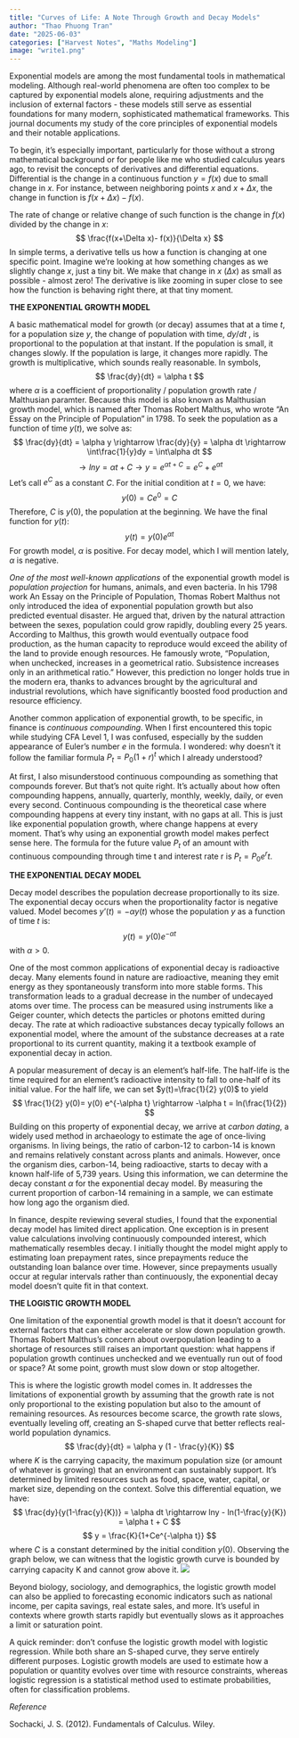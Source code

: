 ```yaml
---
title: "Curves of Life: A Note Through Growth and Decay Models"
author: "Thao Phuong Tran"
date: "2025-06-03"
categories: ["Harvest Notes", "Maths Modeling"]
image: "write1.png"
---
```


Exponential models are among the most fundamental tools in mathematical modeling. Although real-world phenomena are often too complex to be captured by exponential models alone, requiring adjustments and the inclusion of external factors - these models still serve as essential foundations for many modern, sophisticated mathematical frameworks. This journal documents my study of the core principles of exponential models and their notable applications.

To begin, it's especially important, particularly for those without a strong mathematical background or for people like me who studied calculus years ago, to revisit the concepts of derivatives and differential equations. Differential is the change in a continuous function $y = f(x)$ due to small change in $x$. For instance, between neighboring points $x$ and $x+\Delta x$, the change in function is $f(x+\Delta x)- f(x)$.

The rate of change or relative change of such function is the change in $f(x)$ divided by the change in $x$: $$
\frac{f(x+\Delta x)- f(x)}{\Delta x}
$$ In simple terms, a derivative tells us how a function is changing at one specific point. Imagine we’re looking at how something changes as we slightly change $x$, just a tiny bit. We make that change in $x$ ($\Delta x$) as small as possible - almost zero! The derivative is like zooming in super close to see how the function is behaving right there, at that tiny moment.

**THE EXPONENTIAL GROWTH MODEL**

A basic mathematical model for growth (or decay) assumes that at a time $t$, for a population size $y$, the change of population with time, $dy/dt$ , is proportional to the population at that instant. If the population is small, it changes slowly. If the population is large, it changes more rapidly. The growth is multiplicative, which sounds really reasonable. In symbols, $$
\frac{dy}{dt} = \alpha t
$$ where $\alpha$ is a coefficient of proportionality / population growth rate / Malthusian paramter. Because this model is also known as Malthusian growth model, which is named after Thomas Robert Malthus, who wrote “An Essay on the Principle of Population” in 1798. To seek the population as a function of time $y(t)$, we solve as: $$
\frac{dy}{dt} = \alpha y \rightarrow \frac{dy}{y} = \alpha dt \rightarrow \int\frac{1}{y}dy = \int\alpha dt
$$ $$
\rightarrow lny = \alpha t + C \rightarrow y = e^{\alpha t + C} = e^C + e^{\alpha t}
$$ Let’s call $e^C$ as a constant $C$. For the initial condition at $t=0$, we have: $$
y(0)= Ce^0= C
$$ Therefore, $C$ is $y(0)$, the population at the beginning. We have the final function for $y(t)$: $$
y(t)= y(0) e^{\alpha t}
$$ For growth model, $\alpha$ is positive. For decay model, which I will mention lately, $\alpha$ is negative.

*One of the most well-known applications* of the exponential growth model is *population projection* for humans, animals, and even bacteria. In his 1798 work An Essay on the Principle of Population, Thomas Robert Malthus not only introduced the idea of exponential population growth but also predicted eventual disaster. He argued that, driven by the natural attraction between the sexes, population could grow rapidly, doubling every 25 years. According to Malthus, this growth would eventually outpace food production, as the human capacity to reproduce would exceed the ability of the land to provide enough resources. He famously wrote, "Population, when unchecked, increases in a geometrical ratio. Subsistence increases only in an arithmetical ratio." However, this prediction no longer holds true in the modern era, thanks to advances brought by the agricultural and industrial revolutions, which have significantly boosted food production and resource efficiency.

Another common application of exponential growth, to be specific, in finance is *continuous compounding*. When I first encountered this topic while studying CFA Level 1, I was confused, especially by the sudden appearance of Euler’s number $e$ in the formula. I wondered: why doesn’t it follow the familiar formula $P_t=P_0 (1+r)^t$ which I already understood?

At first, I also misunderstood continuous compounding as something that compounds forever. But that’s not quite right. It’s actually about how often compounding happens, annually, quarterly, monthly, weekly, daily, or even every second. Continuous compounding is the theoretical case where compounding happens at every tiny instant, with no gaps at all. This is just like exponential population growth, where change happens at every moment. That’s why using an exponential growth model makes perfect sense here. The formula for the future value $P_t$ of an amount with continuous compounding through time t and interest rate r is $P_t= P_0 e^rt$.

**THE EXPONENTIAL DECAY MODEL**

Decay model describes the population decrease proportionally to its size. The exponential decay occurs when the proportionality factor is negative valued. Model becomes $y’(t)= -\alpha y(t)$ whose the population $y$ as a function of time $t$ is: $$
y(t)= y(0) e^{-\alpha t}
$$ with $\alpha>0$. 

One of the most common applications of exponential decay is radioactive decay. Many elements found in nature are radioactive, meaning they emit energy as they spontaneously transform into more stable forms. This transformation leads to a gradual decrease in the number of undecayed atoms over time. The process can be measured using instruments like a Geiger counter, which detects the particles or photons emitted during decay. The rate at which radioactive substances decay typically follows an exponential model, where the amount of the substance decreases at a rate proportional to its current quantity, making it a textbook example of exponential decay in action.

A popular measurement of decay is an element’s half-life. The half-life is the time required for an element’s radioactive intensity to fall to one-half of its initial value. For the half life, we can set $y(t)=\frac{1}{2} y(0)$ to yield 
$$
\frac{1}{2} y(0)= y(0) e^{-\alpha t} \rightarrow -\alpha t = ln(\frac{1}{2})⁡
$$ 
Building on this property of exponential decay, we arrive at *carbon dating*, a widely used method in archaeology to estimate the age of once-living organisms. In living beings, the ratio of carbon-12 to carbon-14 is known and remains relatively constant across plants and animals. However, once the organism dies, carbon-14, being radioactive, starts to decay with a known half-life of 5,739 years. Using this information, we can determine the decay constant $\alpha$ for the exponential decay model. By measuring the current proportion of carbon-14 remaining in a sample, we can estimate how long ago the organism died.

In finance, despite reviewing several studies, I found that the exponential decay model has limited direct application. One exception is in present value calculations involving continuously compounded interest, which mathematically resembles decay. I initially thought the model might apply to estimating loan prepayment rates, since prepayments reduce the outstanding loan balance over time. However, since prepayments usually occur at regular intervals rather than continuously, the exponential decay model doesn’t quite fit in that context.

**THE LOGISTIC GROWTH MODEL**

One limitation of the exponential growth model is that it doesn’t account for external factors that can either accelerate or slow down population growth. Thomas Robert Malthus’s concern about overpopulation leading to a shortage of resources still raises an important question: what happens if population growth continues unchecked and we eventually run out of food or space? At some point, growth must slow down or stop altogether.

This is where the logistic growth model comes in. It addresses the limitations of exponential growth by assuming that the growth rate is not only proportional to the existing population but also to the amount of remaining resources. As resources become scarce, the growth rate slows, eventually leveling off, creating an S-shaped curve that better reflects real-world population dynamics. $$
\frac{dy}{dt} = \alpha y (1 - \frac{y}{K})
$$ where $K$ is the carrying capacity, the maximum population size (or amount of whatever is growing) that an environment can sustainably support. It’s determined by limited resources such as food, space, water, capital, or market size, depending on the context. Solve this differential equation, we have: 
$$
\frac{dy}{y(1-\frac{y}{K})} = \alpha dt \rightarrow lny - ln(1-\frac{y}{K}) = \alpha t + C
$$ 
$$
y = \frac{K}{1+Ce^{-\alpha t}}
$$ 
where $C$ is a constant determined by the initial condition $y(0)$. Observing the graph below, we can witness that the logistic growth curve is bounded by carrying capacity K and cannot grow above it. ![](chart.png)

Beyond biology, sociology, and demographics, the logistic growth model can also be applied to forecasting economic indicators such as national income, per capita savings, real estate sales, and more. It’s useful in contexts where growth starts rapidly but eventually slows as it approaches a limit or saturation point.

A quick reminder: don’t confuse the logistic growth model with logistic regression. While both share an S-shaped curve, they serve entirely different purposes. Logistic growth models are used to estimate how a population or quantity evolves over time with resource constraints, whereas logistic regression is a statistical method used to estimate probabilities, often for classification problems.


*Reference*

Sochacki, J. S. (2012). Fundamentals of Calculus. Wiley.


